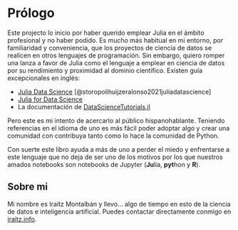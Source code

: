 # Prólogo {.unnumbered}

Este projecto lo inicio por haber querido emplear Julia en el ámbito profesional y no haber podido. Es mucho más habitual en mi entorno, por familiaridad y conveniencia, que los proyectos de ciencia de datos se realicen en otros lenguajes de programación. Sin embargo, quiero romper una lanza a favor de Julia como el lenguaje a emplear en ciencia de datos por su rendimiento y proximidad al dominio científico. Existen guía excepcionales en inglés:

* [Julia Data Science](https://juliadatascience.io/) [@storopolihuijzeralonso2021juliadatascience]
* [Julia for Data Science](https://www.juliafordatascience.com/)
* La documentación de [DataScienceTutorials.jl](https://juliaai.github.io/DataScienceTutorials.jl/)

Pero este es mi intento de acercarlo al público hispanohablante. Teniendo referencias en el idioma de uno es más fácil poder adoptar algo y crear una comunidad con contribuya tanto como lo hace la comunidad de Python.

Con suerte este libro ayuda a más de uno a perder el miedo y enfrentarse a este lenguaje que no deja de ser uno de los motivos por los que nuestros amados notebooks son notebooks de Jupyter (**Ju**lia, **pyt**hon y **R**).

## Sobre mi

Mi nombre es Iraitz Montalbán y llevo... algo de tiempo en esto de la ciencia de datos e inteligencia artificial. Puedes contactar directamente conmigo en [iraitz.info](https://iraitz.info/).

